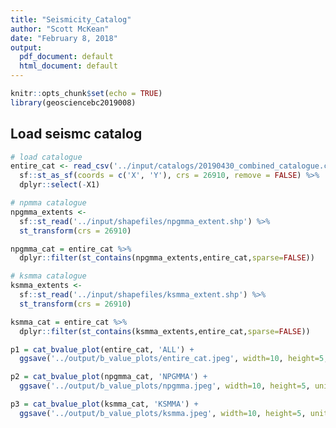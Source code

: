 ```yaml
---
title: "Seismicity_Catalog"
author: "Scott McKean"
date: "February 8, 2018"
output:
  pdf_document: default
  html_document: default
---
```


```r
knitr::opts_chunk$set(echo = TRUE)
library(geosciencebc2019008)
```

## Load seismc catalog

```r
# load catalogue 
entire_cat <- read_csv('../input/catalogs/20190430_combined_catalogue.csv') %>%
  sf::st_as_sf(coords = c('X', 'Y'), crs = 26910, remove = FALSE) %>%
  dplyr::select(-X1)

# npmma catalogue
npgmma_extents <-
  sf::st_read('../input/shapefiles/npgmma_extent.shp') %>%
  st_transform(crs = 26910) 

npgmma_cat = entire_cat %>%
  dplyr::filter(st_contains(npgmma_extents,entire_cat,sparse=FALSE))

# ksmma catalogue
ksmma_extents <-
  sf::st_read('../input/shapefiles/ksmma_extent.shp') %>%
  st_transform(crs = 26910)  

ksmma_cat = entire_cat %>%
  dplyr::filter(st_contains(ksmma_extents,entire_cat,sparse=FALSE))

```

```r
p1 = cat_bvalue_plot(entire_cat, 'ALL') +
  ggsave('../output/b_value_plots/entire_cat.jpeg', width=10, height=5, unit='in')

p2 = cat_bvalue_plot(npgmma_cat, 'NPGMMA') +
  ggsave('../output/b_value_plots/npgmma.jpeg', width=10, height=5, unit='in')

p3 = cat_bvalue_plot(ksmma_cat, 'KSMMA') +
  ggsave('../output/b_value_plots/ksmma.jpeg', width=10, height=5, unit='in')
```
